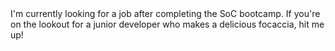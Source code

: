 
<article class='my-24 px-5 font-mono prose prose-xl prose-invert'>
  I'm currently looking for a job after completing the SoC bootcamp. If you're on the lookout for a
  junior developer who makes a delicious focaccia, hit me up!
  <section className='flex flex-row justify-end gap-5'>
    <a href='mailto:mmserrapica@tutanota.com' target='blank'>
      <Icon
        name='simple-icons:maildotru'
        title='Neon green version @ (at) symbol.'
        className='size-10  text-neonp hover:animate-pulse'
      />
    </a>
    <a href='https://github.com/mickeymarse' target='blank'>
      <Icon
        name='simple-icons:github'
        title='Neon green version of the Github logo.'
        className='size-10  text-neonp hover:animate-pulse'
      />
    </a>
    <a href='https://www.linkedin.com/in/michele-maria-serrapica-b50963288/' target='blank'>
      <Icon
        name='simple-icons:linkedin'
        title='Neon green version of the Linkedin logo.'
        className='size-10  text-neonp hover:animate-pulse'
      />
    </a>
  </section>
</article>
